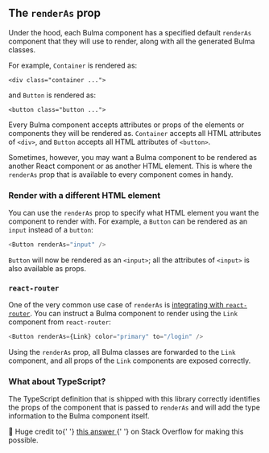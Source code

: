 
<Meta title="Core Component/The renderAs prop" />

## The `renderAs` prop

Under the hood, each Bulma component has a specified default `renderAs` component
that they will use to render, along with all the generated Bulma classes.

For example, `Container` is rendered as:

```
<div class="container ...">
```

and `Button` is rendered as:

```
<button class="button ...">
```

Every Bulma component accepts attributes or props of the elements or components
they will be rendered as. `Container` accepts all HTML attributes of `<div>`, and `Button`
accepts all HTML attributes of `<button>`.

Sometimes, however, you may want a Bulma component to be rendered as another React component or as another HTML element.
This is where the `renderAs` prop that is available to every component comes in handy.

### Render with a different HTML element

You can use the `renderAs` prop to specify what HTML element you want the component to render with.
For example, a `Button` can be rendered as an `input` instead of a `button`:

```js
<Button renderAs="input" />
```

`Button` will now be rendered as an `<input>`; all the attributes of `<input>` is also available as props.

### `react-router`

One of the very common use case of `renderAs` is [integrating with `react-router`](https://github.com/couds/react-bulma-components/issues/55).
You can instruct a Bulma component to render using the `Link` component from `react-router`:

```js
<Button renderAs={Link} color="primary" to="/login" />
```

Using the `renderAs` prop, all Bulma classes are forwarded to the `Link` component, and all
props of the `Link` components are exposed correctly.

### What about TypeScript?

The TypeScript definition that is shipped with this library correctly identifies the props
of the component that is passed to `renderAs` and will add the type information to the Bulma component itself.

<Message color="primary">
  <Message.Body>
    🎉 Huge credit to{' '}
    <a href="https://stackoverflow.com/questions/54049871/how-do-i-type-this-as-jsx-attribute-in-typescript">
      this answer
    </a>{' '}
    on Stack Overflow for making this possible.
  </Message.Body>
</Message>
